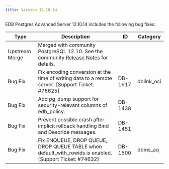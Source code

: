 ```yaml
---
title: Version 12.10.14
---
```


EDB Postgres Advanced Server 12.10.14 includes the following bug fixes:

| Type           | Description                                                                                                                                                                            | ID      | Category  |
| -------------- | -------------------------------------------------------------------------------------------------------------------------------------------------------------------------------------- | ------- | --------- |
| Upstream Merge | Merged with community PostgreSQL 12.10. See the community [Release Notes](https://www.postgresql.org/about/news/postgresql-142-136-1210-1115-and-1020-released-2402/) for details.     |         |           |
| Bug Fix        | Fix encoding conversion at the time of writing data to a remote server. [Support Ticket: #76625]                                                                           | DB-1617 |  dblink_oci          |
| Bug Fix        | Add pg_dump support for security-relevant columns of edb_policy.                                                                                                                       | DB-1438 |           |
| Bug Fix        | Prevent possible crash after implicit rollback handling Bind and Describe messages.                                                                                                    | DB-1451 |           |
| Bug Fix        | Fix ENQUEUE, DROP QUEUE, DROP QUEUE TABLE when default_with_rowids is enabled. [Support Ticket: #74632]                                                                       | DB-1500 | dbms_aq       |